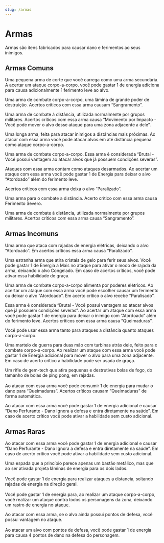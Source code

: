 ```yaml
---
slug: /armas
---
```



# Armas

Armas são itens fabricados para causar dano e ferimentos ao seus inimigos.

## Armas Comuns
<ItemCard 
    nome="Adaga de Meteorita" 
    raridade="comum"
    tags="Arma"
    recursos="15"
    recursos_especiais="">
    Uma pequena arma de corte que você carrega como uma arma secundária. A acertar um ataque corpo-a-corpo, você pode gastar 1 de energia adiciona para causa adicionalmente 1 ferimento leve ao alvo.
</ItemCard>

<ItemCard 
    nome="Espada de Meteorita" 
    raridade="comum"
    tags="Arma"
    recursos="20"
    recursos_especiais="">
    Uma arma de combate corpo-a-corpo, uma lâmina de grande poder de destruição. Acertos críticos com essa arma causam “Sangramento”.
</ItemCard>

<ItemCard 
    nome="Espingarda de Energia" 
    raridade="comum"
    tags="Arma,Rubi,Gem-tech"
    recursos="20"
    recursos_especiais="">
    Uma arma de combate à distância, utilizada normalmente por grupos militares. Acertos críticos com essa arma causa “Movimento por Impacto - Você pode mover o alvo desse ataque para uma zona adjacente a dele”.
</ItemCard>

<ItemCard 
    nome="Lança de Meteorita" 
    raridade="comum"
    tags="Arma"
    recursos="20"
    recursos_especiais="">
    Uma longa arma, feita para atacar inimigos a distâncias mais próximas. Ao atacar com essa arma você pode atacar alvos em até distância pequena como ataque corpo-a-corpo.
</ItemCard>

<ItemCard 
    nome="Machado de Meteorita" 
    raridade="comum"
    tags="Arma"
    recursos="20"
    recursos_especiais="">
    Uma arma de combate corpo-a-corpo. Essa arma é considerada “Brutal - Você possui vantagem ao atacar alvos que já possuem condições severas”.
</ItemCard>

<ItemCard 
    nome="Manoplas de Meteorita" 
    raridade="comum"
    tags="Arma"
    recursos="20"
    recursos_especiais="">
    Ataques com essa arma contam como ataques desarmados. Ao acertar um ataque com essa arma você pode gastar 1 de Energia para deixar o alvo “Atordoado” além do ferimento leve. 
</ItemCard>

<ItemCard 
    nome="Martelo de Combate de Meteorita" 
    raridade="comum"
    tags="Arma"
    recursos="20"
    recursos_especiais="">
    Acertos críticos com essa arma deixa o alvo “Paralizado”. 
</ItemCard>

<ItemCard 
    nome="Revolver de Energia" 
    raridade="comum"
    tags="Arma,Rubi,Gem-tech"
    recursos="15"
    recursos_especiais="">
    Uma arma para o combate a distância. Acerto crítico com essa arma causa Ferimento Severo. 
</ItemCard>

<ItemCard 
    nome="Rifle de Energia" 
    raridade="comum"
    tags="Arma,Rubi,Gem-tech"
    recursos="20"
    recursos_especiais="">
    Uma arma de combate à distância, utilizada normalmente por grupos militares. Acertos críticos com essa arma causa “Sangramento”.
</ItemCard>

## Armas Incomuns

<ItemCard 
    nome="Arma de Rajadas" 
    raridade="incomum"
    tags="Arma,Rubi,Ambar,Gem-tech"
    recursos="45"
    recursos_especiais="">
    Uma arma que ataca com rajadas de energia elétricas, deixando o alvo “Atordoado”. Em acertos críticos essa arma causa “Paralizado”.
</ItemCard>

<ItemCard 
    nome="Crio-gun" 
    raridade="incomum"
    tags="Arma,Rubi,Safira,Gem-tech"
    recursos="45"
    recursos_especiais="">
    Uma estranha arma que atira cristais de gelo para ferir seus alvos. Você pode gastar 1 de Energia a Mais no ataque para ativar o modo de rajada da arma, deixando o alvo Congelado. Em caso de acertos críticos, você pode ativar essa habilidade de graça.
</ItemCard>

<ItemCard 
    nome="Florete de Relâmpago" 
    raridade="incomum"
    tags="Arma,Rubi,Ambar,Gem-tech"
    recursos="30"
    recursos_especiais="">
    Uma arma de combate corpo-a-corpo alimenta por poderes elétricos. Ao acertar um ataque com essa arma você pode escolher causar um ferimento ou deixar o alvo “Atordoado”. Em acerto crítico o alvo recebe “Paralisado”.
</ItemCard>

<ItemCard 
    nome="Machado Ardente" 
    raridade="incomum"
    tags="Arma,Rubi,Gem-tech"
    recursos="30"
    recursos_especiais="Ignita">
    Essa arma é considerada “Brutal - Você possui vantagem ao atacar alvos que já possuem condições severas”. Ao acertar um ataque com essa arma você pode gastar 1 de energia para deixar o inimigo com “Atordoado” além do ferimento leve. Acertos críticos com essa arma causa “Queimaduras”.
</ItemCard>

<ItemCard 
    nome="Machado-Rifle" 
    raridade="incomum"
    tags="Arma,Rubi,Gem-tech"
    recursos="45"
    recursos_especiais="">
    Você pode usar essa arma tanto para ataques a distância quanto ataques corpo-a-corpo.
</ItemCard>

<ItemCard 
    nome="Martelo de Motor" 
    raridade="incomum"
    tags="Arma,Rubi,Onyx,Gem-tech"
    recursos="45"
    recursos_especiais="">
    Uma martelo de guerra para duas mão com turbinas atrás dele, feito para o combate corpo-a-corpo. Ao realizar um ataque com essa arma você pode gastar 1 de Energia adicional para mover o alvo para uma zona adjacente. Em caso de acerto crítico a habilidade pode ser usada de graça.
</ItemCard>

<ItemCard 
    nome="Rifle de Chamas" 
    raridade="incomum"
    tags="Arma,Rubi,Gem-tech"
    recursos="45"
    recursos_especiais="Ignita">
    Um rifle de gem-tech que atira pequenas e destrutivas bolas de fogo, do tamanho de bolas de ping pong, em rajadas.<br/><br/>Ao atacar com essa arma você pode consumir 1 de energia para mudar o dano para “Queimaduras”. Acertos críticos causam “Queimaduras” de forma automática.
</ItemCard>

<ItemCard 
    nome="Rifle de Precisão" 
    raridade="incomum"
    tags="Arma,Rubi,Gem-tech"
    recursos="45"
    recursos_especiais="">
    Ao atacar com essa arma você pode gastar 1 de energia adicional  e causar “Dano Perfurante - Dano Ignora a defesa e entra diretamente na saúde”. Em caso de acerto crítico você pode ativar a habilidade sem custo adicional.
</ItemCard>

## Armas Raras

<ItemCard 
    nome="Canhão Portátil" 
    raridade="raro"
    tags="Arma,Rubi,Gem-tech"
    recursos="75"
    recursos_especiais="">
    Ao atacar com essa arma você pode gastar 1 de energia adicional  e causar “Dano Perfurante - Dano Ignora a defesa e entra diretamente na saúde”. Em caso de acerto crítico você pode ativar a habilidade sem custo adicional.
</ItemCard>

<ItemCard 
    nome="Espada de Helita" 
    raridade="raro"
    tags="Arma,Rubi,Gem-tech"
    recursos="75"
    recursos_especiais="Helita">
    Uma espada que a princípio parece apenas um bastão metálico, mas que ao ser ativada projeta lâminas de energia para os dois lados.<br/><br/>Você pode gastar 1 de energia para realizar ataques a distancia, soltando rajadas de energia na direção geral.<br/><br/>Você pode gastar 1 de energia para, ao realizar um ataque corpo-a-corpo, você realizar um ataque contra todos os personagens da zona, deixando um rastro de energia no ataque.
</ItemCard>

<ItemCard 
    nome="Espingarda de Ácido" 
    raridade="raro"
    tags="Arma,Rubi,Onyx,Gem-tech"
    recursos="75"
    recursos_especiais="">
    Ao atacar com essa arma, se o alvo ainda possui pontos de defesa, você possui vantagem no ataque.<br/><br/>Ao atacar um alvo com pontos de defesa, você pode gastar 1 de energia para causa 4 pontos de dano na defesa do personagem.
</ItemCard>